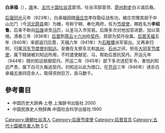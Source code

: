 '''白承福'''（{{bd|？||946年||catIdx=B}}），[[唐|唐]]末、[[五代十国|五代十国]][[吐谷浑|吐谷浑]]首领。吐谷浑部首领、[[蔚州|蔚州]][[刺史|刺史]]白义诚后裔。

[[后唐|后唐]][[同光|同光]]元年（923年），白承福因随[[唐庄宗|唐庄宗]]李存勖征战有功，被庄宗赠其部于中山北门（今[[河北|河北]][[蔚县|蔚县]]南）为栅，号称宁朔、奉化两府，任为[[节度使|节度使]]，赐姓名为'''李绍鲁'''。后来不断向[[后唐|后唐]]进贡[[马|马]]匹，以[[羊|羊]]马入市贸易。后唐多次对他加官进爵，加以笼络。清泰三年（936年）[[后晋|后晋]]割[[燕云十六州|燕云十六州]]给[[契丹|契丹]]，其部为契丹役属。[[后晋|后晋]][[天福_(后晋)|天福]]五年（940年）率部返归后晋，天福六年（941年）为[[石敬瑭|石敬瑭]]派军驱出。又再来归附，归属[[河东节度使|河东节度使]][[刘知远|刘知远]]。安置在太原东北和[[岚州|岚州]]、[[石州|石州]]之间，担任[[大同军节度使|大同军节度使]]，属下精骑被刘知远所用，不时遣使献驼、马，帮助后晋抗契丹。开运元年（944年）随刘知远抵御契丹。开运二年（945年）部下多次违犯军令，害怕刘知远严责，属下白可久叛逃契丹。刘知远以此为借口，在[[开运_(后晋)|开运]]三年（946年）诱杀白承福五族四百余人，取得资财巨万，良马数千。
==參考書目==
*中国历史大辞典·上卷.上海辞书出版社.2000
*中国民族史人物辞典.中国社会科学出版社.1990
{{DEFAULTSORT:B}}
[[Category:唐朝吐谷浑人|Category:唐朝吐谷浑人]]
[[Category:后唐节度使|Category:后唐节度使]]
[[Category:后晋官员|Category:后晋官员]]
[[Category:五代十国被杀害人物|Category:五代十国被杀害人物]]
[[Category:李姓|S]]
[[Category:白姓|C]]
